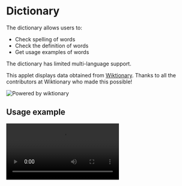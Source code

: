 # Dictionary

The dictionary allows users to:

-   Check spelling of words
-   Check the definition of words
-   Get usage examples of words

The dictionary has limited multi-language support.

<ScreenShot src="/applets/dictionary/search.png" alt="Dictionary banner" />

This applet displays data obtained from [Wiktionary](https://www.wiktionary.org/). Thanks to all the contributors at Wiktionary who made this possible!

![Powered by wiktionary](/applets/dictionary/wiktionaryBanner.png)

## Usage example

<Video src="/applets/dictionary/usage.webm" volumeControls={false} />

## Features

### Search for words

Simply enter your query in the main search field, and find any similar results!

<ScreenShot src="/applets/dictionary/search.png" alt="Search words" />

In addition, the pattern `define:` followed by your query can be used to only get definition results.

<ScreenShot
    src="/applets/dictionary/patternSearch.png"
    alt="Search only definitions"
    section="field"
/>

Finally, you can also search for only definiotns by opening Dictionary using the [applet-manager](/applets/core/applet-manager).

<ScreenRecording src="/applets/dictionary/openApplet.webm" />

### Navigate definition

Open the context menu on a definition item, this will show the definitions folder.

This will list different types of definitions (e.g. noun, verb, interjection etc.). Open this to list a set of definitions for this usage of the word.

### Find usage examples

When opening a context menu on a definition, there is an examples menu which can be used to find examples of using that word.

### Paste results

The default action of all things in this applet will copy the content to the clipboard and pastes it in the previously active window.

### Search words in other languages

Dictionary has limited functionality for finding words in other languages. Some definitions are available for other languages, but descriptions will still be presented in English.

You can search words in different languages using the `define:` syntax with an additional country code or name. For example to search the definition of `hallo` in German we can use `define de: hallo`.

You can also change the default language of Dictionary using the `Default language` setting.

## Roadmap

We would like to support many more features in the future, but these were too eleborate for the initial release.

### Wiktionary document scraping utility

The developement of a system to asynchronously load similar words (e.g. synonyms and antonyms) to the LaunchMenu results. This was what we [initially used](https://github.com/LaunchMenu/LaunchMenu/tree/master/packages/applets/dictionary/src/scraper) before using the dedicated Wiktionary API, however it was slow. This wouldn't matter if it was only adding additional information. This could also act as a stepping stone towards a better Wiktionary API.

### Better Wiktionary API

Contribute to Wiktionary's API to allow for extraction of more data such as antonyms and synonyms in a simple way.
